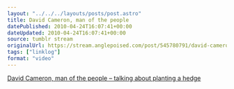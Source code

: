 ```yaml
---
layout: "../../../layouts/posts/post.astro"
title: David Cameron, man of the people
datePublished: 2010-04-24T16:07:41+00:00
dateUpdated: 2010-04-24T16:07:41+00:00
source: tumblr stream
originalUrl: https://stream.anglepoised.com/post/545780791/david-cameron-man-of-the-people-talking-about
tags: ["linklog"]
format: "video"
---
```



<YouTube id="https://www.youtube.com/watch?v=h2pUN0C5Weg" />

[David Cameron, man of the people &#8211; talking about planting a hedge][1]

[1]: https://www.youtube.com/watch?v=h2pUN0C5Weg

